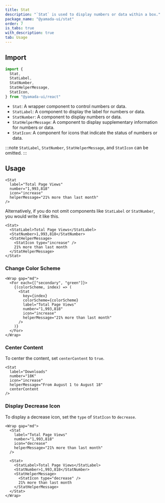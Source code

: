```yaml
---
title: Stat
description: "`Stat` is used to display numbers or data within a box."
package_name: "@yamada-ui/stat"
order: 7
is_tabs: true
with_description: true
tab: Usage
---
```


## Import

```ts
import {
  Stat,
  StatLabel,
  StatNumber,
  StatHelperMessage,
  StatIcon,
} from "@yamada-ui/react"
```

- `Stat`: A wrapper component to control numbers or data.
- `StatLabel`: A component to display the label for numbers or data.
- `StatNumber`: A component to display numbers or data.
- `StatHelperMessage`: A component to display supplementary information for numbers or data.
- `StatIcon`: A component for icons that indicate the status of numbers or data.

:::note
`StatLabel`, `StatNumber`, `StatHelperMessage`, and `StatIcon` can be omitted.
:::

## Usage

```tsx
<Stat
  label="Total Page Views"
  number="1,993,818"
  icon="increase"
  helperMessage="21% more than last month"
/>
```

Alternatively, if you do not omit components like `StatLabel` or `StatNumber`, you would write it like this.

```tsx
<Stat>
  <StatLabel>Total Page Views</StatLabel>
  <StatNumber>1,993,818</StatNumber>
  <StatHelperMessage>
    <StatIcon type="increase" />
    21% more than last month
  </StatHelperMessage>
</Stat>
```

### Change Color Scheme

```tsx
<Wrap gap="md">
  <For each={["secondary", "green"]}>
    {(colorScheme, index) => (
      <Stat
        key={index}
        colorScheme={colorScheme}
        label="Total Page Views"
        number="1,993,818"
        icon="increase"
        helperMessage="21% more than last month"
      />
    )}
  </For>
</Wrap>
```

### Center Content

To center the content, set `centerContent` to `true`.

```tsx
<Stat
  label="Downloads"
  number="18K"
  icon="increase"
  helperMessage="From August 1 to August 18"
  centerContent
/>
```

### Display Decrease Icon

To display a decrease icon, set the `type` of `StatIcon` to `decrease`.

```tsx
<Wrap gap="md">
  <Stat
    label="Total Page Views"
    number="1,993,818"
    icon="decrease"
    helperMessage="21% more than last month"
  />

  <Stat>
    <StatLabel>Total Page Views</StatLabel>
    <StatNumber>1,993,818</StatNumber>
    <StatHelperMessage>
      <StatIcon type="decrease" />
      21% more than last month
    </StatHelperMessage>
  </Stat>
</Wrap>
```
